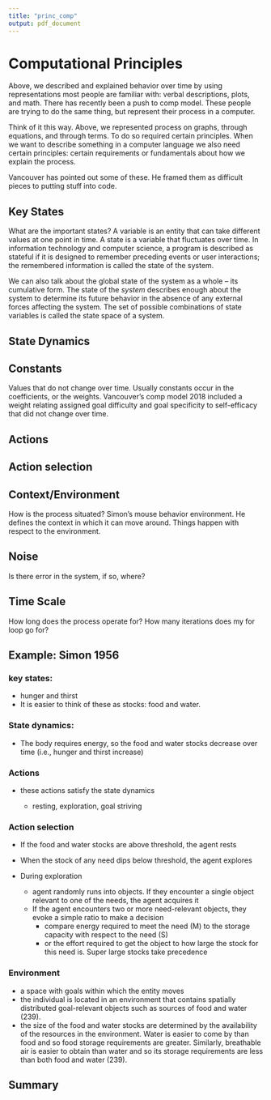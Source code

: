 ```yaml
---
title: "princ_comp"
output: pdf_document
---
```


# Computational Principles

Above, we described and explained behavior over time by using representations most people are familiar with: verbal descriptions, plots, and math. There has recently been a push to comp model. These people are trying to do the same thing, but represent their process in a computer. 

Think of it this way. Above, we represented process on graphs, through equations, and through terms. To do so required certain principles. When we want to describe something in a computer language we also need certain principles: certain requirements or fundamentals about how we explain the process. 

Vancouver has pointed out some of these. He framed them as difficult pieces to putting stuff into code.

## Key States

What are the important states? A variable is an entity that can take different values at one point in time. A state is a variable that fluctuates over time. In information technology and computer science, a program is described as stateful if it is designed to remember preceding events or user interactions; the remembered information is called the state of the system.

We can also talk about the global state of the system as a whole -- its cumulative form. The state of the *system* describes enough about the system to determine its future behavior in the absence of any external forces affecting the system. The set of possible combinations of state variables is called the state space of a system.

## State Dynamics

## Constants

Values that do not change over time. Usually constants occur in the coefficients, or the weights. Vancouver's comp model 2018 included a weight relating assigned goal difficulty and goal specificity to self-efficacy that did not change over time.  

## Actions

## Action selection

## Context/Environment

How is the process situated? Simon's mouse behavior environment. He defines the context in which it can move around. Things happen with respect to the environment. 

## Noise

Is there error in the system, if so, where?

## Time Scale

How long does the process operate for? How many iterations does my for loop go for?

## Example: Simon 1956

### key states:

* hunger and thirst
* It is easier to think of these as stocks: food and water.

### State dynamics:

* The body requires energy, so the food and water stocks decrease over time (i.e., hunger and thirst increase)

### Actions

* these actions satisfy the state dynamics

    + resting, exploration, goal striving

### Action selection

* If the food and water stocks are above threshold, the agent rests
* When the stock of any need dips below threshold, the agent explores

* During exploration
    + agent randomly runs into objects. If they encounter a single object relevant to one of the needs, the agent acquires it
    + If the agent encounters two or more need-relevant objects, they evoke a simple ratio to make a decision 
        * compare energy required to meet the need (M) to the storage capacity with respect to the need (S)
        * or the effort required to get the object to how large the stock for this need is. Super large stocks take precedence
        
### Environment

* a space with goals within which the entity moves
* the individual is located in an environment that contains spatially distributed goal-relevant objects such as sources of food and water (239).
* the size of the food and water stocks are determined by the availability of the resources in the environment. Water is easier to come by than food and so food storage requirements are greater. Similarly, breathable air is easier to obtain than water and so its storage requirements are less than both food and water (239). 

## Summary


